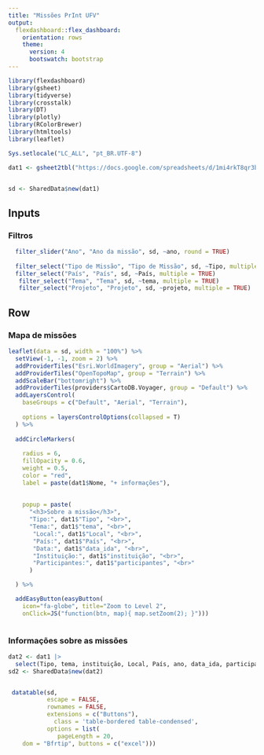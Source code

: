 ```yaml
---
title: "Missões PrInt UFV"
output: 
  flexdashboard::flex_dashboard:
    orientation: rows
    theme: 
      version: 4
      bootswatch: bootstrap
---
```



```r
library(flexdashboard)
library(gsheet)
library(tidyverse)
library(crosstalk)
library(DT)
library(plotly)
library(RColorBrewer)
library(htmltools)
library(leaflet)

Sys.setlocale("LC_ALL", "pt_BR.UTF-8")

dat1 <- gsheet2tbl("https://docs.google.com/spreadsheets/d/1mi4rkT8qr3b-5JlB4ZF9TNE6N3AKWjlLlZ2UqOVYkGw/edit?usp=sharing")


sd <- SharedData$new(dat1)
```



Inputs {.sidebar}
-------------------------------------

### Filtros

```r

  filter_slider("Ano", "Ano da missão", sd, ~ano, round = TRUE)
  
  filter_select("Tipo de Missão", "Tipo de Missão", sd, ~Tipo, multiple = TRUE)
  filter_select("País", "País", sd, ~País, multiple = TRUE)
   filter_select("Tema", "Tema", sd, ~tema, multiple = TRUE)
   filter_select("Projeto", "Projeto", sd, ~projeto, multiple = TRUE)
```


Row {.tabset .tabset-fade}
-------------------------------------
    
### Mapa de missões
    




```r







leaflet(data = sd, width = "100%") %>%
  setView(-1, -1, zoom = 2) %>%
  addProviderTiles("Esri.WorldImagery", group = "Aerial") %>%
  addProviderTiles("OpenTopoMap", group = "Terrain") %>%
  addScaleBar("bottomright") %>%
  addProviderTiles(providers$CartoDB.Voyager, group = "Default") %>%
  addLayersControl(
    baseGroups = c("Default", "Aerial", "Terrain"),
    
    options = layersControlOptions(collapsed = T)
  ) %>%
  
  addCircleMarkers(
  
    radius = 6,
    fillOpacity = 0.6,
    weight = 0.5,
    color = "red",
    label = paste(dat1$Nome, "+ informações"),
  
    
    popup = paste(
      "<h3>Sobre a missão</h3>",
      "Tipo:", dat1$"Tipo", "<br>",
      "Tema:", dat1$"tema", "<br>",
       "Local:", dat1$"Local", "<br>",
       "País:", dat1$"País", "<br>",
       "Data:", dat1$"data_ida", "<br>",
       "Instituição:", dat1$"instituição", "<br>",
       "Participantes:", dat1$"participantes", "<br>"
      )

  ) %>%

  addEasyButton(easyButton(
    icon="fa-globe", title="Zoom to Level 2",
    onClick=JS("function(btn, map){ map.setZoom(2); }"))) 



```
   

### Informações sobre as missões

```r
dat2 <- dat1 |> 
  select(Tipo, tema, instituição, Local, País, ano, data_ida, participantes)
sd2 <- SharedData$new(dat2)


 datatable(sd, 
           escape = FALSE,
           rownames = FALSE,
           extensions = c("Buttons"),
             class = 'table-bordered table-condensed',
           options = list(
              pageLength = 20,
    dom = "Bfrtip", buttons = c("excel")))


```   
 
